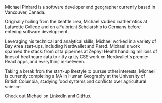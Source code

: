 
Michael Pinkard is a software developer and geographer currently based in Vancouver, Canada.

Originally hailing from the Seattle area, Michael studied mathematics at Lafayette College and on a Fulbright Scholarship to Germany before entering software development.

Leveraging his technical and analytical skills, Michael worked in a variety of Bay Area start-ups, including Nerdwallet and Pared. Michael's work spanned the stack: from data pipelines at Zephyr Health handling millions of lines of healthcare data to nitty gritty CSS work on Nerdwallet's premier React apps, and everything in-between.

Taking a break from the start-up lifestyle to pursue other interests, Michael is currently completing a MA in Human Geography at the University of British Columbia, studying food systems and conflicts over agricultural science.

Check out Michael on <a href="https://linkedin.com/in/michaelwpinkard" target="_blank" rel="noreferrer noopener">LinkedIn</a> and <a href="https://github.com/mpinkard" target="_blank" rel="noreferrer noopener">GitHub</a>.
